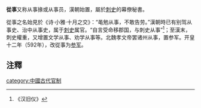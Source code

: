'''從事'''又称从事掾或从事员，漢朝始置，屬於[[刺史|刺史]]的幕僚秘書。

從事之名始見於《诗·小雅·十月之交》：“黾勉从事，不敢告劳。”漢朝時已有别驾从事史、治中从事史，属于[[刺史|刺史]]属官。“自言受命移郡国，与刺史从事”<ref>《汉旧仪》</ref>；至漢末，刺史權重，又增置文学从事、劝学从事等。北魏孝文帝罢诸州从事，置参军。开皇十二年（592年），改從事为[[参军|参军]]。

== 注釋 ==
{{wiktionary|从事}}
{{reflist}}

[[category:中國古代官制|category:中國古代官制]]
